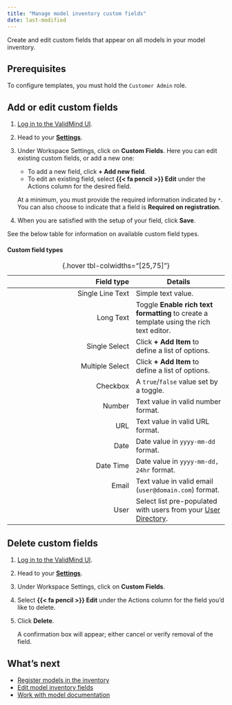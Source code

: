 ```yaml
---
title: "Manage model inventory custom fields"
date: last-modified
---
```


Create and edit custom fields that appear on all models in your model inventory. 

## Prerequisites

To configure templates, you must hold the `Customer Admin` role. 

## Add or edit custom fields

1. [Log in to the ValidMind UI]({{< var vm_url >}}).

2. Head to your [**Settings**]({{< var vm_url >}}/settings).

3. Under Workspace Settings, click on **Custom Fields**. Here you can edit existing custom fields, or add a new one:

    - To add a new field, click **+ Add new field**. 
    - To edit an existing field, select **{{< fa pencil >}} Edit** under the Actions column for the desired field.

    At a minimum, you must provide the required information indicated by `*`. You can also choose to indicate that a field is **Required on registration**.

4. When you are satisfied with the setup of your field, click **Save**.

::: {.callout-tip appearance="minimal"}
See the below table for information on available custom field types. 
:::

#### Custom field types

| Field type | Details | 
|---:|---|
| Single Line Text | Simple text value. |
| Long Text | Toggle **Enable rich text formatting** to create a template using the rich text editor. |
| Single Select | Click **+ Add Item** to define a list of options. |
| Multiple Select | Click **+ Add Item** to define a list of options. |
| Checkbox | A `true`/`false` value set by a toggle. |
| Number | Text value in valid number format. |
| URL | Text value in valid URL format. |
| Date | Date value in `yyyy-mm-dd` format. |
| Date Time | Date value in `yyyy-mm-dd, 24hr` format. |
| Email |Text value in valid email (`user@domain.com`) format. |
| User | Select list pre-populated with users from your [User Directory]({{< var vm_url >}}/settings/user-directory). |
: {.hover tbl-colwidths="[25,75]"}

## Delete custom fields

1. [Log in to the ValidMind UI]({{< var vm_url >}}).

2. Head to your [**Settings**]({{< var vm_url >}}/settings).

3. Under Workspace Settings, click on **Custom Fields**. 

4. Select **{{< fa pencil >}} Edit** under the Actions column for the field you'd like to delete.

5. Click **Delete**.

    A confirmation box will appear; either cancel or verify removal of the field.

## What's next

- [Register models in the inventory](register-models-in-model-inventory.qmd)
- [Edit model inventory fields](edit-model-inventory-fields.qmd)
- [Work with model documentation](working-with-model-documentation.qmd)
